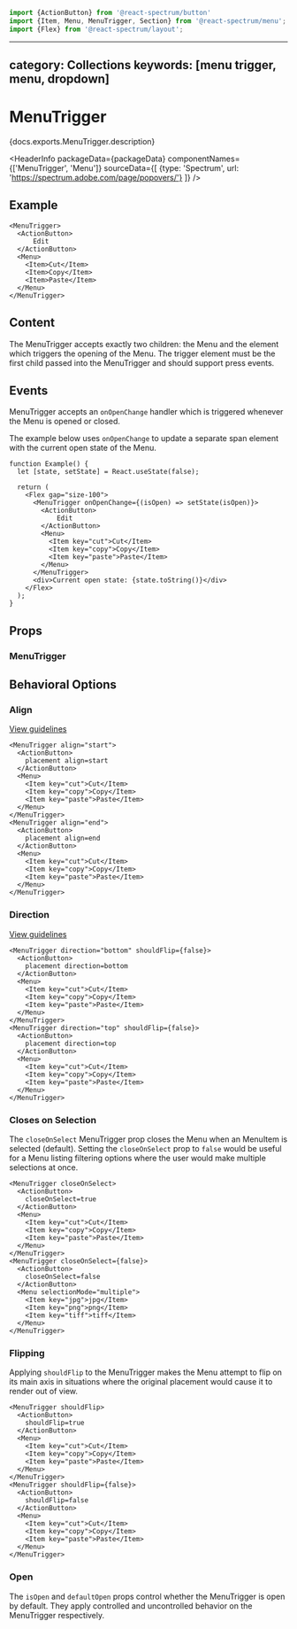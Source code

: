 <!-- Copyright 2020 Adobe. All rights reserved.
This file is licensed to you under the Apache License, Version 2.0 (the "License");
you may not use this file except in compliance with the License. You may obtain a copy
of the License at http://www.apache.org/licenses/LICENSE-2.0
Unless required by applicable law or agreed to in writing, software distributed under
the License is distributed on an "AS IS" BASIS, WITHOUT WARRANTIES OR REPRESENTATIONS
OF ANY KIND, either express or implied. See the License for the specific language
governing permissions and limitations under the License. -->



```jsx import
import {ActionButton} from '@react-spectrum/button'
import {Item, Menu, MenuTrigger, Section} from '@react-spectrum/menu';
import {Flex} from '@react-spectrum/layout';

```

---
category: Collections
keywords: [menu trigger, menu, dropdown]
---

# MenuTrigger

<p>{docs.exports.MenuTrigger.description}</p>

<HeaderInfo
  packageData={packageData}
  componentNames={['MenuTrigger', 'Menu']}
  sourceData={[
    {type: 'Spectrum', url: 'https://spectrum.adobe.com/page/popovers/'}
  ]} />

## Example

```tsx example
<MenuTrigger>
  <ActionButton>
      Edit
  </ActionButton>
  <Menu>
    <Item>Cut</Item>
    <Item>Copy</Item>
    <Item>Paste</Item>
  </Menu>
</MenuTrigger>
```

## Content

The MenuTrigger accepts exactly two children: the Menu and the element which
triggers the opening of the Menu. The trigger element must be the first child passed into
the MenuTrigger and should support press events.

## Events

MenuTrigger accepts an `onOpenChange` handler which is triggered whenever the Menu is opened or closed.

The example below uses `onOpenChange` to update a separate span element with the current open state of the Menu.

```tsx example
function Example() {
  let [state, setState] = React.useState(false);

  return (
    <Flex gap="size-100">
      <MenuTrigger onOpenChange={(isOpen) => setState(isOpen)}>
        <ActionButton>
            Edit
        </ActionButton>
        <Menu>
          <Item key="cut">Cut</Item>
          <Item key="copy">Copy</Item>
          <Item key="paste">Paste</Item>
        </Menu>
      </MenuTrigger>
      <div>Current open state: {state.toString()}</div>
    </Flex>
  );
}
```

## Props

### MenuTrigger

<PropTable component={docs.exports.MenuTrigger} links={docs.links} />

## Behavioral Options

### Align

[View guidelines](https://spectrum.adobe.com/page/popovers/#Placement)

```tsx example
<MenuTrigger align="start">
  <ActionButton>
    placement align=start
  </ActionButton>
  <Menu>
    <Item key="cut">Cut</Item>
    <Item key="copy">Copy</Item>
    <Item key="paste">Paste</Item>
  </Menu>
</MenuTrigger>
<MenuTrigger align="end">
  <ActionButton>
    placement align=end
  </ActionButton>
  <Menu>
    <Item key="cut">Cut</Item>
    <Item key="copy">Copy</Item>
    <Item key="paste">Paste</Item>
  </Menu>
</MenuTrigger>
```

### Direction

[View guidelines](https://spectrum.adobe.com/page/popovers/#Placement)

```tsx example
<MenuTrigger direction="bottom" shouldFlip={false}>
  <ActionButton>
    placement direction=bottom
  </ActionButton>
  <Menu>
    <Item key="cut">Cut</Item>
    <Item key="copy">Copy</Item>
    <Item key="paste">Paste</Item>
  </Menu>
</MenuTrigger>
<MenuTrigger direction="top" shouldFlip={false}>
  <ActionButton>
    placement direction=top
  </ActionButton>
  <Menu>
    <Item key="cut">Cut</Item>
    <Item key="copy">Copy</Item>
    <Item key="paste">Paste</Item>
  </Menu>
</MenuTrigger>
```

### Closes on Selection

The `closeOnSelect` MenuTrigger prop closes the Menu when an MenuItem is
selected (default). Setting the `closeOnSelect` prop to `false` would be useful
for a Menu listing filtering options where the user would make multiple
selections at once.

```tsx example
<MenuTrigger closeOnSelect>
  <ActionButton>
    closeOnSelect=true
  </ActionButton>
  <Menu>
    <Item key="cut">Cut</Item>
    <Item key="copy">Copy</Item>
    <Item key="paste">Paste</Item>
  </Menu>
</MenuTrigger>
<MenuTrigger closeOnSelect={false}>
  <ActionButton>
    closeOnSelect=false
  </ActionButton>
  <Menu selectionMode="multiple">
    <Item key="jpg">jpg</Item>
    <Item key="png">png</Item>
    <Item key="tiff">tiff</Item>
  </Menu>
</MenuTrigger>
```

### Flipping

Applying `shouldFlip` to the MenuTrigger makes the Menu attempt to flip on its
main axis in situations where the original placement would cause it to render out of view.

```tsx example
<MenuTrigger shouldFlip>
  <ActionButton>
    shouldFlip=true
  </ActionButton>
  <Menu>
    <Item key="cut">Cut</Item>
    <Item key="copy">Copy</Item>
    <Item key="paste">Paste</Item>
  </Menu>
</MenuTrigger>
<MenuTrigger shouldFlip={false}>
  <ActionButton>
    shouldFlip=false
  </ActionButton>
  <Menu>
    <Item key="cut">Cut</Item>
    <Item key="copy">Copy</Item>
    <Item key="paste">Paste</Item>
  </Menu>
</MenuTrigger>
```

### Open

The `isOpen` and `defaultOpen` props control whether the MenuTrigger is open by default.
They apply controlled and uncontrolled behavior on the MenuTrigger respectively.
